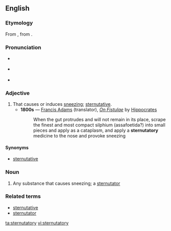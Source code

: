 {{was wotd|2008|February|10}}
==English==

===Etymology===
From {{etyl|la|en}} {{term|sternūtātōrius|lang=la}}, from {{term|sternuō||sneeze|lang=la}}.

===Pronunciation===
* {{a|RP}} {{IPA|/stɜːˈnjuː.təˌtɔːr.i/}}
* {{a|US}} {{IPA|/stɝːˈnuː.təˌtɔːr.i/}}
* {{audio|en-us-sternutatory.ogg|Audio (US)}}

===Adjective===
{{en-adj}}

# That causes or induces [[sneeze|sneezing]]; [[sternutative]].
#* '''1800s''' — [[w:Francis Adams|Francis Adams]] (translator), ''[[s:On Fistulae|On Fistulae]]'' by [[w:Hippocrates|Hippocrates]]
#*: When the gut protrudes and will not remain in its place, scrape the finest and most compact silphium (assafoetida?) into small pieces and apply as a cataplasm, and apply a '''sternutatory''' medicine to the nose and provoke sneezing

====Synonyms====
* {{sense|that causes sneezing}} [[sternutative]]

===Noun===
{{en-noun|sternutatories}}

# Any substance that causes sneezing; a [[sternutator]]

===Related terms===
* [[sternutative]]
* [[sternutator]]

[[ta:sternutatory]]
[[vi:sternutatory]]
